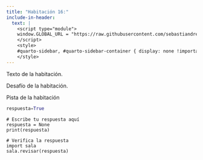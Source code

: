 ```yaml
---
title: "Habitación 16:"
include-in-header:
  text: |
    <script type="module">
    window.GLOBAL_URL = "https://raw.githubusercontent.com/sebastiandres/pyscape/refs/heads/main/quarto/rooms/template.py";
    </script>
    <style>
    #quarto-sidebar, #quarto-sidebar-container { display: none !important; }
    </style>
---
```


Texto de la habitación.

<div class="alert alert-info">
Desafío de la habitación.
</div>

::: {.callout-tip title="Pista" collapse="true"}
Pista de la habitación

```python 
respuesta=True
```
:::

```pyodide-python
# Escribe tu respuesta aquí
respuesta = None
print(respuesta)

# Verifica la respuesta
import sala
sala.revisar(respuesta)
```